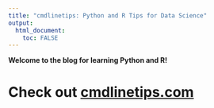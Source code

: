 ```yaml
---
title: "cmdlinetips: Python and R Tips for Data Science"
output: 
  html_document:
    toc: FALSE
---
```





**Welcome to the blog for learning Python and R!**


# Check out [cmdlinetips.com](https://cmdlinetips.com)
